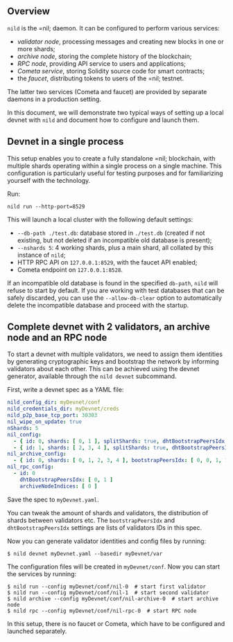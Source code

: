 ## Overview

`nild` is the =nil; daemon. It can be configured to perform various services:
* _validator node_, processing messages and creating new blocks
  in one or more shards;
* _archive node_, storing the complete history of the blockchain;
* _RPC node_, providing API service to users and applications;
* _Cometa service_, storing Solidity source code for smart contracts;
* the _faucet_, distributing tokens to users of the =nil; testnet.

The latter two services (Cometa and faucet) are provided
by separate daemons in a production setting.

In this document, we will demonstrate two typical ways of setting up
a local devnet with `nild` and document how to configure and launch them.

## Devnet in a single process

This setup enables you to create a fully standalone =nil; blockchain, with
multiple shards operating within a single process on a single machine. This
configuration is particularly useful for testing purposes and for familiarizing
yourself with the technology.

Run:
```shell
nild run --http-port=8529
```

This will launch a local cluster with the following default settings:
* `--db-path ./test.db`: database stored in `./test.db` (created if not existing, but not deleted if an incompatible old database is present);
* `--nshards 5`: 4 working shards, plus a main shard, all collated by this instance of `nild`;
* HTTP RPC API on `127.0.0.1:8529`, with the faucet API enabled;
* Cometa endpoint on `127.0.0.1:8528`.

If an incompatible old database is found in the specified `db-path`, `nild` will
refuse to start by default. If you are working with test databases that can be
safely discarded, you can use the `--allow-db-clear` option to automatically
delete the incompatible database and proceed with the startup.

## Complete devnet with 2 validators, an archive node and an RPC node

To start a devnet with multiple validators, we need to assign them identities by
generating cryptographic keys and bootstrap the network by informing validators
about each other. This can be achieved using the devnet generator, available
through the `nild devnet` subcommand.

First, write a devnet spec as a YAML file:
```yaml
nild_config_dir: myDevnet/conf
nild_credentials_dir: myDevnet/creds
nild_p2p_base_tcp_port: 30303
nil_wipe_on_update: true
nShards: 5
nil_config:
  - { id: 0, shards: [ 0, 1 ], splitShards: true, dhtBootstrapPeersIdx: [1] }
  - { id: 1, shards: [ 2, 3, 4 ], splitShards: true, dhtBootstrapPeersIdx: [0] }
nil_archive_config:
  - { id: 0, shards: [ 0, 1, 2, 3, 4 ], bootstrapPeersIdx: [ 0, 0, 1, 1 ], dhtBootstrapPeersIdx: [0, 1] }
nil_rpc_config:
  - id: 0
    dhtBootstrapPeersIdx: [ 0, 1 ]
    archiveNodeIndices: [ 0 ]
```

Save the spec to `myDevnet.yaml`.

You can tweak the amount of shards and validators, the distribution
of shards between validators etc. The `bootstrapPeersIdx` and
`dhtBootstrapPeersIdx` settings are lists of validators IDs in this
spec.

Now you can generate validator identities and config files by running:
```shell
$ nild devnet myDevnet.yaml --basedir myDevnet/var
```

The configuration files will be created in `myDevnet/conf`. Now you can
start the services by running:
```
$ nild run --config myDevnet/conf/nil-0  # start first validator
$ nild run --config myDevnet/conf/nil-1  # start second validator
$ nild archive --config myDevnet/conf/nil-archive-0  # start archive node
$ nild rpc --config myDevnet/conf/nil-rpc-0  # start RPC node
```

In this setup, there is no faucet or Cometa, which have to be configured
and launched separately.
